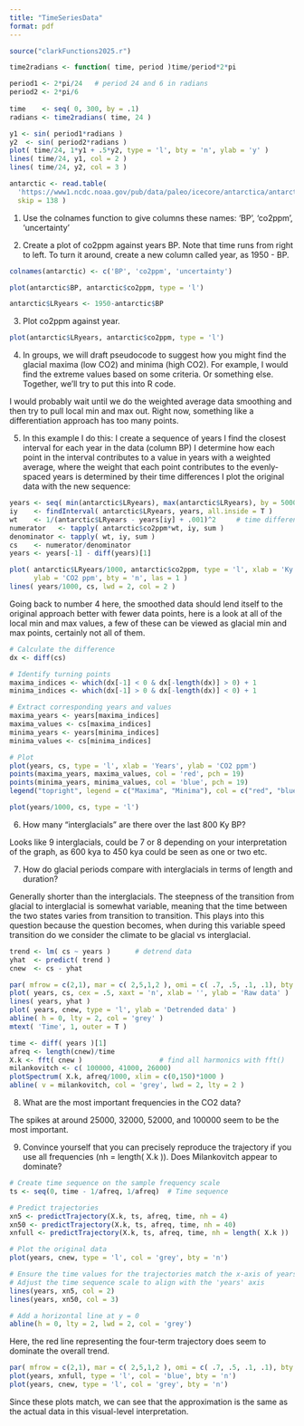 ```yaml
---
title: "TimeSeriesData"
format: pdf
---
```


```r
source("clarkFunctions2025.r")
```

```r
time2radians <- function( time, period )time/period*2*pi

period1 <- 2*pi/24   # period 24 and 6 in radians
period2 <- 2*pi/6
  
time    <- seq( 0, 300, by = .1)
radians <- time2radians( time, 24 )

y1 <- sin( period1*radians )
y2  <- sin( period2*radians )
plot( time/24, 1*y1 + .5*y2, type = 'l', bty = 'n', ylab = 'y' )
lines( time/24, y1, col = 2 )
lines( time/24, y2, col = 3 )
```

```r
antarctic <- read.table(
  'https://www1.ncdc.noaa.gov/pub/data/paleo/icecore/antarctica/antarctica2015co2composite.txt',
  skip = 138 )
```

1.  Use the colnames function to give columns these names: 'BP', 'co2ppm', 'uncertainty'

2.  Create a plot of co2ppm against years BP. Note that time runs from right to left. To turn it around, create a new column called year, as 1950 - BP.

```r
colnames(antarctic) <- c('BP', 'co2ppm', 'uncertainty')

plot(antarctic$BP, antarctic$co2ppm, type = 'l')

antarctic$LRyears <- 1950-antarctic$BP
```

3.  Plot co2ppm against year.

```r
plot(antarctic$LRyears, antarctic$co2ppm, type = 'l')
```

4.  In groups, we will draft pseudocode to suggest how you might find the glacial maxima (low CO2) and minima (high CO2). For example, I would find the extreme values based on some criteria. Or something else. Together, we’ll try to put this into R code.

I would probably wait until we do the weighted average data smoothing and then try to pull local min and max out. Right now, something like a differentiation approach has too many points.

5.  In this example I do this: I create a sequence of years I find the closest interval for each year in the data (column BP) I determine how each point in the interval contributes to a value in years with a weighted average, where the weight that each point contributes to the evenly-spaced years is determined by their time differences I plot the original data with the new sequence:

```r
years <- seq( min(antarctic$LRyears), max(antarctic$LRyears), by = 5000 )
iy    <- findInterval( antarctic$LRyears, years, all.inside = T )       
wt    <- 1/(antarctic$LRyears - years[iy] + .001)^2     # time difference from closest yr
numerator   <- tapply( antarctic$co2ppm*wt, iy, sum )
denominator <- tapply( wt, iy, sum )
cs    <- numerator/denominator
years <- years[-1] - diff(years)[1]

plot( antarctic$LRyears/1000, antarctic$co2ppm, type = 'l', xlab = 'Ky LRyears',
      ylab = 'CO2 ppm', bty = 'n', las = 1 )
lines( years/1000, cs, lwd = 2, col = 2 )
```

Going back to number 4 here, the smoothed data should lend itself to the original approach better with fewer data points, here is a look at all of the local min and max values, a few of these can be viewed as glacial min and max points, certainly not all of them.

```r
# Calculate the difference
dx <- diff(cs)

# Identify turning points
maxima_indices <- which(dx[-1] < 0 & dx[-length(dx)] > 0) + 1
minima_indices <- which(dx[-1] > 0 & dx[-length(dx)] < 0) + 1

# Extract corresponding years and values
maxima_years <- years[maxima_indices]
maxima_values <- cs[maxima_indices]
minima_years <- years[minima_indices]
minima_values <- cs[minima_indices]

# Plot
plot(years, cs, type = 'l', xlab = 'Years', ylab = 'CO2 ppm')
points(maxima_years, maxima_values, col = 'red', pch = 19)
points(minima_years, minima_values, col = 'blue', pch = 19)
legend("topright", legend = c("Maxima", "Minima"), col = c("red", "blue"), pch = 19)
```

```r
plot(years/1000, cs, type = 'l')
```

6.  How many “interglacials” are there over the last 800 Ky BP?

Looks like 9 interglacials, could be 7 or 8 depending on your interpretation of the graph, as 600 kya to 450 kya could be seen as one or two etc.

7.  How do glacial periods compare with interglacials in terms of length and duration?

Generally shorter than the interglacials. The steepness of the transition from glacial to interglacial is somewhat variable, meaning that the time between the two states varies from transition to transition. This plays into this question because the question becomes, when during this variable speed transition do we consider the climate to be glacial vs interglacial.

```r
trend <- lm( cs ~ years )      # detrend data
yhat  <- predict( trend )
cnew  <- cs - yhat

par( mfrow = c(2,1), mar = c( 2,5,1,2 ), omi = c( .7, .5, .1, .1), bty = 'n' )
plot( years, cs, cex = .5, xaxt = 'n', xlab = '', ylab = 'Raw data' )
lines( years, yhat )
plot( years, cnew, type = 'l', ylab = 'Detrended data' )
abline( h = 0, lty = 2, col = 'grey' )
mtext( 'Time', 1, outer = T )
```

```r
time <- diff( years )[1]
afreq <- length(cnew)/time
X.k <- fft( cnew )                   # find all harmonics with fft()
milankovitch <- c( 100000, 41000, 26000)
plotSpectrum( X.k, afreq/1000, xlim = c(0,150)*1000 )
abline( v = milankovitch, col = 'grey', lwd = 2, lty = 2 )
```

8.  What are the most important frequencies in the CO2 data?

The spikes at around 25000, 32000, 52000, and 100000 seem to be the most important.

9.  Convince yourself that you can precisely reproduce the trajectory if you use all frequencies (nh = length( X.k )). Does Milankovitch appear to dominate?

```r
# Create time sequence on the sample frequency scale
ts <- seq(0, time - 1/afreq, 1/afreq)  # Time sequence

# Predict trajectories
xn5 <- predictTrajectory(X.k, ts, afreq, time, nh = 4)
xn50 <- predictTrajectory(X.k, ts, afreq, time, nh = 40)
xnfull <- predictTrajectory(X.k, ts, afreq, time, nh = length( X.k ))

# Plot the original data
plot(years, cnew, type = 'l', col = 'grey', bty = 'n')

# Ensure the time values for the trajectories match the x-axis of years
# Adjust the time sequence scale to align with the 'years' axis
lines(years, xn5, col = 2)
lines(years, xn50, col = 3)

# Add a horizontal line at y = 0
abline(h = 0, lty = 2, lwd = 2, col = 'grey')
```

Here, the red line representing the four-term trajectory does seem to dominate the overall trend.

```r
par( mfrow = c(2,1), mar = c( 2,5,1,2 ), omi = c( .7, .5, .1, .1), bty = 'n' )
plot(years, xnfull, type = 'l', col = 'blue', bty = 'n')
plot(years, cnew, type = 'l', col = 'grey', bty = 'n')
```

Since these plots match, we can see that the approximation is the same as the actual data in this visual-level interpretation.
